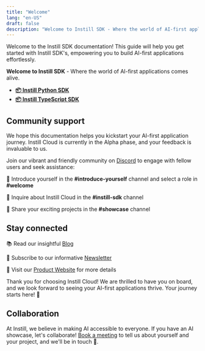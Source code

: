 ```yaml
---
title: "Welcome"
lang: "en-US"
draft: false
description: "Welcome to Instill SDK - Where the world of AI-first applications comes alive"
---
```


Welcome to the Instill SDK documentation! This guide will help you get started with Instill SDK's, empowering you to build AI-first applications effortlessly.

**Welcome to Instill SDK** - Where the world of AI-first applications comes alive.

- [**📦 Instill Python SDK**](python)
- [**📦 Instill TypeScript SDK**](typeScript)

## Community support

We hope this documentation helps you kickstart your AI-first application journey.
Instill Cloud is currently in the Alpha phase, and your feedback is invaluable to us.

Join our vibrant and friendly community on [Discord](https://discord.gg/sevxWsqpGh) to engage with fellow users and seek assistance:

👋 Introduce yourself in the **#introduce-yourself** channel and select a role in **#welcome**

👋 Inquire about Instill Cloud in the **#instill-sdk** channel

👋 Share your exciting projects in the **#showcase** channel

## Stay connected

📚 Read our insightful [Blog](/blog/?utm_source=documentation&utm_medium=link)

📖 Subscribe to our informative [Newsletter](/newsletter/?utm_source=documentation&utm_medium=link)

🚀 Visit our [Product Website](/?utm_source=documentation&utm_medium=link) for more details

Thank you for choosing Instill Cloud!
We are thrilled to have you on board, and we look forward to seeing your AI-first applications thrive.
Your journey starts here! 🙌

## Collaboration

At Instill, we believe in making AI accessible to everyone.
If you have an AI showcase, let's collaborate!
[Book a meeting](https://calendly.com/instill-ai/chat-with-us) to tell us about yourself and your project, and we'll be in touch 👐.

